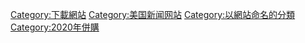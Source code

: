 {{catmore}}
[[Category:下載網站|Category:下載網站]]
[[Category:美国新闻网站|Category:美国新闻网站]]
[[Category:以網站命名的分類|Category:以網站命名的分類]]
[[Category:2020年併購|Category:2020年併購]]